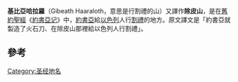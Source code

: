 {{Unreferenced|time=2007-09-02}}
'''基比亞哈拉羅'''（Gibeath Haaraloth，意思是行割禮的山）又譯作'''除皮山'''，是在[[舊約|舊約]][[聖經|聖經]]《[[約書亞记|約書亞记]]》中，[[約書亞|約書亞]]給[[以色列|以色列]]人行[[割禮|割禮]]的地方。原文譯文是「約書亞就製造了火石刀、在除皮山那裡給以色列人行割禮」。

== 參考 ==
<references />

{{Christianity-stub}}

[[Category:圣经地名|Category:圣经地名]]